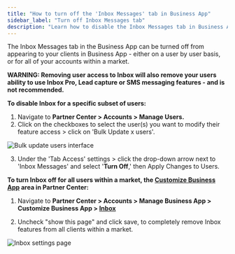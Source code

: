 ```yaml
---
title: "How to turn off the 'Inbox Messages' tab in Business App"
sidebar_label: "Turn off Inbox Messages tab"
description: "Learn how to disable the Inbox Messages tab in Business App for specific users or for all accounts within a market."
---
```


The Inbox Messages tab in the Business App can be turned off from appearing to your clients in Business App - either on a user by user basis, or for all of your accounts within a market.

**WARNING: Removing user access to Inbox will also remove your users ability to use Inbox Pro, Lead capture or SMS messaging features - and is not recommended.**

**To disable Inbox for a specific subset of users:**

1. Navigate to **Partner Center > Accounts > Manage Users.**
2. Click on the checkboxes to select the user(s) you want to modify their feature access > click on 'Bulk Update x users'.

![Bulk update users interface](./img/bulk-update-users.jpg)

3. Under the 'Tab Access' settings > click the drop-down arrow next to 'Inbox Messages' and select '**Turn Off**,' then Apply Changes to Users.

**To turn Inbox off for all users within a market, the [Customize Business App](https://partners.vendasta.com/customize-business-app/overview) area in Partner Center:**

1. Navigate to **Partner Center > Accounts > Manage Business App > Customize Business App > [Inbox](https://partners.vendasta.com/customize-business-app/pages/inbox)**

2. Uncheck "show this page" and click save, to completely remove Inbox features from all clients within a market.

![Inbox settings page](./img/inbox-settings.jpg)